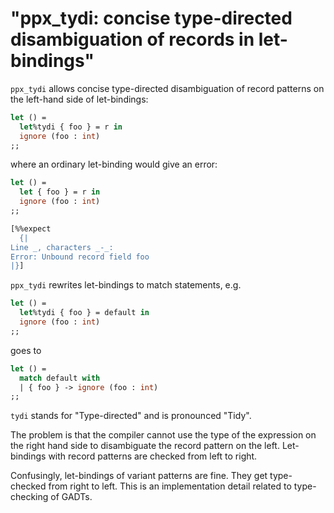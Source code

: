 "ppx_tydi: concise type-directed disambiguation of records in let-bindings"
===========================================================================

`ppx_tydi` allows concise type-directed disambiguation of record
patterns on the left-hand side of let-bindings:

<!-- $MDX file=test/test.mlt,part=simple-good -->
```ocaml
let () =
  let%tydi { foo } = r in
  ignore (foo : int)
;;
```

where an ordinary let-binding would give an error:

<!-- $MDX file=test/test.mlt,part=simple-bad -->
```ocaml
let () =
  let { foo } = r in
  ignore (foo : int)
;;

[%%expect
  {|
Line _, characters _-_:
Error: Unbound record field foo
|}]
```

`ppx_tydi` rewrites let-bindings to match statements, e.g.

<!-- $MDX file=doc/generate-snippets-for-readme/before.ml,part=let_tydi -->
```ocaml
let () =
  let%tydi { foo } = default in
  ignore (foo : int)
;;
```

goes to

<!-- $MDX file=doc/generate-snippets-for-readme/before_ml_pp.output,part=converted -->
```ocaml
let () =
  match default with
  | { foo } -> ignore (foo : int)
;;
```

`tydi` stands for "Type-directed" and is pronounced "Tidy".

The problem is that the compiler cannot use the type of the expression
on the right hand side to disambiguate the record pattern on the left.
Let-bindings with record patterns are checked from left to right.

Confusingly, let-bindings of variant patterns are fine. They get
type-checked from right to left. This is an implementation detail
related to type-checking of GADTs.
